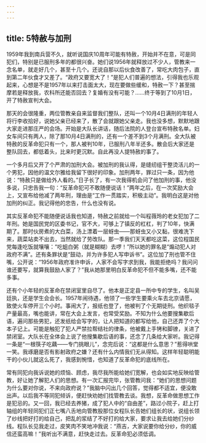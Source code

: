 ```yaml
---
---
---
```

title: 5特赦与加刑
---




1959年我到南兵营不久，就听说国庆10周年可能有特赦，开始并不在意，可是同犯们，特别是已服刑多年的都很兴奋。她们说1956年就释放过不少人，管教来一念名单，就走好几个，甚至十几个。还说自那以后伙食改善了，常吃大肉包子，直到第二年伙食才又差了。“政府又要宽大了！”是犯人们普遍的想法，引得我也乐观起来，心想是不是1957年以来打击面太大，现在要做些缓和，特赦一下？甚至揣摩若是释放我，农科所还能否回去？复婚有没有可能？……终于等到了10月1日，开了特赦宣判大会。

那天的会很隆重，两位管教亲自来监督我们整队，还叫一个10月4日满刑的年轻人将行李收拾好，说她父亲已经来了，散了会就跟她父亲走。我也没多想，默默地跟大家走进那庄严的会场。开始是大队长讲话，随后法院的人登台宣布特赦名单。妇女车间只有两人，除了那10月4日满刑的，还有一个差不到3个月满刑。全大队被特赦的反革命犯只有一个，那人被判10年，已服刑八年半还多。散会后大家还是整队回去，都低着头，比来时更沉默。自此再没人提特赦的事了。

一个多月后又开了个严肃的加刑大会。被加刑的我认得，是缝纫组干整烫活儿的一个男犯，因他的温文尔雅给我留下很好的印象。加刑两年，罪过只一条，因为他说：“特赦只是做给外人看的。”日子长了，有一次我得机会问了他加刑的事，他没多说，只忠告我一句：“反革命犯可不敢随便说话！”两年之后，在一次奖励大会上，又宣布给他减了两年刑，理由是“工作一贯踏实，积极主动”。我明白这是对他加刑的纠正。我记得他的忠告，什么也没有说。

其实反革命犯不能随便说话我也知道，特赦之前就给一个叫程薇玲的老女犯加了二年刑。她是国民党的区委书记，官不大，可够上了镇反的杠杠，判了10年，快满期了。那时伙房煮的大白菜，汤上漂着一层蚜虫——那蚜虫又小又黏，很难洗下来，蔬菜站卖不出去，当然就给了劳改队。那一季我们天天都吃这菜，这位程国民党每逢吃饭就嚷嚷：“吃蛆白粥（就是糊糊）去啰！”所以她的罪名是“煽动犯人对政府不满”。还有条罪状是“鼓动，并为许多犯人写申诉书”。这位加了刑也管不住嘴，公开说：“1956年政府准许申诉，人家不会写字求到我，我能拒绝吗？我问问谁还要写，就算我鼓励人家了？”我从她那里明白反革命犯不但不能多嘴，还不能多事。

还有个小年轻的反革命在禁闭室里自尽了。他本是正定县一所中专的学生，名叫吴廷执，还是学生会会长。1957年闹待遇，他领了一些学生要乘火车去北京请愿，致使火车停开三个小时。事闹大了，报纸也登了，他被判了个无期徒刑。他织毯子产量最高，嘴也能讲，常在大会上发言，也常受奖励。不知为什么他要搜集歇后语，遍问那些男犯，还发纸给会写字的，让人把知道的都写给他，自己还弄了个大本子记上。可能是触犯了犯人严禁拉帮结社的律条，他被戴上手铐和脚镣，关进了禁闭室。大队长在全体会上说了他搜集歇后语的事，还念了几条给大家听。我记得一条是“一根筷子吃藕——专门挑眼儿”，念完后说：“这都是什么意思？”惹得哄堂一笑。我琢磨是否有影射政府之嫌？还有什么内情我们无从得知。这样年轻聪明能干的小伙儿就这么死了，我感到惋惜，也知道了反革命犯的底线所在。

常有同犯向我诉说她的烦恼、顾虑，我尽我所能给她们宽解，也会如实地反映给管教，好让她了解犯人们的思想。有一次汇报完毕，张管教问我：“她们的思想问题为什么要对你说，不来向政府说？”我脑中闪出几个回答，觉得都不适宜，便没敢出声。以后我不等同犯倾诉，便赶快劝她们找管教去谈。我想，反革命做思想工作是犯忌的。又一回，我已经去养猪，成了犯人中的“自由差”，路过小院子，赶上打轴组的年轻同犯们正七嘴八舌地向管教股那位女程队长告她们组长的状，说组长领了纱线把好打的给自己，把乱的浆结了不好打的给大家，要求让我去给她们分纱线。程队长见我走过，皮笑肉不笑地冲我说：“燕吉，大家说要你给分纱，你的威信还蛮高嘛！”我听出不满意，赶快走过去。反革命犯必须低调。